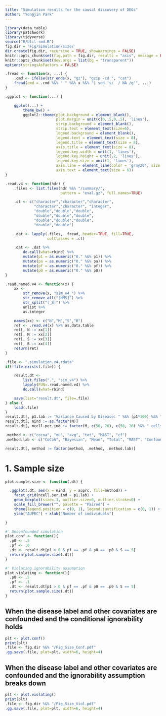 ```yaml
---
title: "Simulation results for the causal discovery of DEGs"
author: "Yongjin Park"
---
```


```r
library(data.table)
library(patchwork)
library(tidyverse)
source("R/Util-rmd.R")
fig.dir = 'Fig/Simulation/size/'
dir.create(fig.dir, recursive = TRUE, showWarnings = FALSE)
knitr::opts_chunk$set(fig.path = fig.dir, results = "asis", message = FALSE)
knitr::opts_chunk$set(dev.args = list(bg = "transparent"))
options(stringsAsFactors = FALSE)
```

```r
.fread <- function(x, ...) {
    .cmd <- ifelse(str_ends(x, "gz"), "gzip -cd ", "cat")
    fread(cmd = .cmd %&% " " %&% x %&% "| sed 's/  / NA /g'", ...)
}

.ggplot <- function(...) {

    ggplot(...) +
        theme_bw() +
        ggplot2::theme(plot.background = element_blank(),
                       plot.margin = unit(c(0,.5,0,.5), 'lines'),
                       strip.background = element_blank(),
                       strip.text = element_text(size=6),
                       legend.background = element_blank(),
                       legend.text = element_text(size = 8),
                       legend.title = element_text(size = 8),
                       axis.title = element_text(size = 8),
                       legend.key.width = unit(1, 'lines'),
                       legend.key.height = unit(.2, 'lines'),
                       legend.key.size = unit(1, 'lines'),
                       axis.line = element_line(color = 'gray20', size = .5),
                       axis.text = element_text(size = 6))
}
```

```r
.read.v4 <- function(hdr) {
    .files <- list.files(hdr %&% "/summary/",
                         pattern = "eval.gz", full.names=TRUE)

    .ct <- c("character","character","character",
             "character","character", "integer",
             "double","double","double",
             "double","double","double",
             "double","double","double",
             "double","double")

    .dat <- lapply(.files, .fread, header=TRUE, fill=TRUE,
                   colClasses = .ct)

    .dat <- .dat %>%
        do.call(what=rbind) %>%
        mutate(p1 = as.numeric("0." %&% p1)) %>%
        mutate(pa = as.numeric("0." %&% pa)) %>%
        mutate(pf = as.numeric("0." %&% pf)) %>%
        mutate(p0 = as.numeric("0." %&% p0))
}

.read.named.v4 <- function(x) {
    xx <-
        str_remove(x, "sim_v4_") %>%
        str_remove_all("[NMS]") %>%
        str_split("[_B]") %>%
        unlist %>%
        as.integer

    names(xx) <- c("N","M","S","B")
    ret <- .read.v4(x) %>% as.data.table
    ret[, N := xx[1]]
    ret[, M := xx[2]]
    ret[, S := xx[3]]
    ret[, B := xx[4]]
    return(ret)
}
```


```r
.file <- ".simulation.v4.rdata"
if(!file.exists(.file)) {

    result.dt <-
        list.files(".", "sim_v4") %>%
        lapply(FUN=.read.named.v4) %>%
        do.call(what=rbind)

    save(list="result.dt", file=.file)
} else {
    load(.file)
}
result.dt[, p1.lab := "Variance Caused by Disease: " %&% (p1*100) %&% "%"]
result.dt[, nind := as.factor(N)]
result.dt[, ncell.per.ind := factor(M, c(50, 20), c(50, 20) %&% " cells per individual")]

.method <- c("cocoa", "mu", "avg", "tot", "MAST", "cf")
.method.lab <- c("CoCoA", "Bayesian", "Mean", "Total", "MAST", "Confounder")

result.dt[, method := factor(method, .method, .method.lab)]
```

# 1. Sample size

```r
plot.sample.size <- function(.dt) {

  .ggplot(.dt, aes(x = nind, y = auprc, fill=method)) +
    facet_grid(ncell.per.ind ~ p1.lab) +
    geom_boxplot(size=.3, outlier.size=0, outlier.stroke=0) +
    scale_fill_brewer("", palette = "Paired") +
    theme(legend.position = c(0, 1), legend.justification = c(0, 1)) +
    ylab("AUPRC") + xlab("Number of individuals")

}

#' Unconfounded simulation
plot.conf <- function(){
  .p0 <- .5
  .pf <- .0
  .dt <- result.dt[p1 > 0 & pf == .pf & p0 == .p0 & S == 5]
  return(plot.sample.size(.dt))
}

#' Violating ignorability assumption
plot.violating <- function(){
  .p0 <- .5
  .pf <- .1
  .dt <- result.dt[p1 > 0 & pf == .pf & p0 == .p0 & S == 5]
  return(plot.sample.size(.dt))
}
```

## When the disease label and other covariates are confounded and the conditional ignorability holds

```r
plt <- plot.conf()
print(plt)
.file <- fig.dir %&% "/Fig_Size_Conf.pdf"
.gg.save(.file, plot=plt, width=6, height=4)
```

## When the disease label and other covariates are confounded and the ignorability assumption breaks down

```r
plt <- plot.violating()
print(plt)
.file <- fig.dir %&% "/Fig_Size_Viol.pdf"
.gg.save(.file, plot=plt, width=6, height=4)
```
